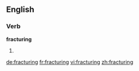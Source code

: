 ==English==

===Verb===
'''fracturing'''

# {{third-person singular of|[[fracture]]}}

[[de:fracturing]]
[[fr:fracturing]]
[[vi:fracturing]]
[[zh:fracturing]]